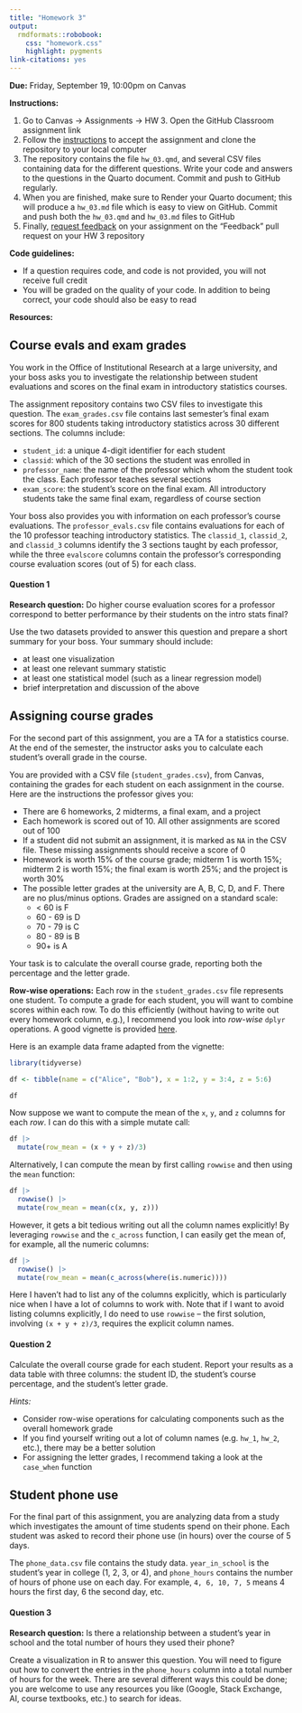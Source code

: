 ```yaml
---
title: "Homework 3"
output: 
  rmdformats::robobook:
    css: "homework.css"
    highlight: pygments
link-citations: yes
---
```


**Due:** Friday, September 19, 10:00pm on Canvas

**Instructions:** 

1. Go to Canvas -> Assignments -> HW 3. Open the GitHub Classroom assignment link
2. Follow the [instructions](https://sta279-f25.github.io/resources/github_instructions/) to accept the assignment and clone the repository to your local computer
3. The repository contains the file `hw_03.qmd`, and several CSV files containing data for the different questions. Write your code and answers to the questions in the Quarto document. Commit and push to GitHub regularly.
4. When you are finished, make sure to Render your Quarto document; this will produce a `hw_03.md` file which is easy to view on GitHub. Commit and push both the `hw_03.qmd` and `hw_03.md` files to GitHub
5. Finally, [request feedback](https://sta279-f25.github.io/resources/github_instructions/#step-10-request-feedback) on your assignment on the "Feedback" pull request on your HW 3 repository

**Code guidelines:**

* If a question requires code, and code is not provided, you will not receive full credit
* You will be graded on the quality of your code. In addition to being correct, your code should also be easy to read
  
**Resources:**

## Course evals and exam grades

You work in the Office of Institutional Research at a large university, and your boss asks you to investigate the relationship between student evaluations and scores on the final exam in introductory statistics courses.

The assignment repository contains two CSV files to investigate this question. The `exam_grades.csv` file contains last semester's final exam scores for 800 students taking introductory statistics across 30 different sections. The columns include:

* `student_id`: a unique 4-digit identifier for each student
* `classid`: which of the 30 sections the student was enrolled in
* `professor_name`: the name of the professor which whom the student took the class. Each professor teaches several sections
* `exam_score`: the student's score on the final exam. All introductory students take the same final exam, regardless of course section

Your boss also provides you with information on each professor's course evaluations. The `professor_evals.csv` file contains evaluations for each of the 10 professor teaching introductory statistics. The `classid_1`, `classid_2`, and `classid_3` columns identify the 3 sections taught by each professor, while the three `evalscore` columns contain the professor's corresponding course evaluation scores (out of 5) for each class.

:::{.question}
#### Question 1

**Research question:** Do higher course evaluation scores for a professor correspond to better performance by their students on the intro stats final?

Use the two datasets provided to answer this question and prepare a short summary for your boss. Your summary should include:

* at least one visualization
* at least one relevant summary statistic
* at least one statistical model (such as a linear regression model)
* brief interpretation and discussion of the above
:::

## Assigning course grades

For the second part of this assignment, you are a TA for a statistics course. At the end of the semester, the instructor asks you to calculate each student's overall grade in the course. 

You are provided with a CSV file (`student_grades.csv`), from Canvas, containing the grades for each student on each assignment in the course. Here are the instructions the professor gives you:

* There are 6 homeworks, 2 midterms, a final exam, and a project
* Each homework is scored out of 10. All other assignments are scored out of 100
* If a student did not submit an assignment, it is marked as `NA` in the CSV file. These missing assignments should receive a score of 0
* Homework is worth 15% of the course grade; midterm 1 is worth 15%; midterm 2 is worth 15%; the final exam is worth 25%; and the project is worth 30%
* The possible letter grades at the university are A, B, C, D, and F. There are no plus/minus options. Grades are assigned on a standard scale: 
    * < 60 is F
    * 60 - 69 is D
    * 70 - 79 is C
    * 80 - 89 is B
    * 90+ is A

Your task is to calculate the overall course grade, reporting both the percentage and the letter grade.

**Row-wise operations:** Each row in the `student_grades.csv` file represents one student. To compute a grade for each student, you will want to combine scores within each row. To do this efficiently (without having to write out every homework column, e.g.), I recommend you look into *row-wise* `dplyr` operations. A good vignette is provided [here](https://dplyr.tidyverse.org/articles/rowwise.html).

Here is an example data frame adapted from the vignette:

```r
library(tidyverse)

df <- tibble(name = c("Alice", "Bob"), x = 1:2, y = 3:4, z = 5:6)
```

```r
df
```

Now suppose we want to compute the mean of the `x`, `y`, and `z` columns for each *row*. I can do this with a simple mutate call:

```r
df |>
  mutate(row_mean = (x + y + z)/3)
```

Alternatively, I can compute the mean by first calling `rowwise` and then using the `mean` function:

```r
df |>
  rowwise() |>
  mutate(row_mean = mean(c(x, y, z)))
```


However, it gets a bit tedious writing out all the column names explicitly! By leveraging `rowwise` and the `c_across` function, I can easily get the mean of, for example, all the numeric columns:

```r
df |>
  rowwise() |>
  mutate(row_mean = mean(c_across(where(is.numeric))))
```

Here I haven't had to list any of the columns explicitly, which is particularly nice when I have a lot of columns to work with. Note that if I want to avoid listing columns explicitly, I do need to use `rowwise` -- the first solution, involving `(x + y + z)/3`, requires the explicit column names.






:::{.question}
#### Question 2

Calculate the overall course grade for each student. Report your results as a data table with three columns: the student ID, the student's course percentage, and the student's letter grade.

*Hints:* 

* Consider row-wise operations for calculating components such as the overall homework grade
* If you find yourself writing out a lot of column names (e.g. `hw_1`, `hw_2`, etc.), there may be a better solution
* For assigning the letter grades, I recommend taking a look at the `case_when` function
:::


## Student phone use

For the final part of this assignment, you are analyzing data from a study which investigates the amount of time students spend on their phone. Each student was asked to record their phone use (in hours) over the course of 5 days.

The `phone_data.csv` file contains the study data. `year_in_school` is the student's year in college (1, 2, 3, or 4), and `phone_hours` contains the number of hours of phone use on each day. For example, `4, 6, 10, 7, 5` means 4 hours the first day, 6 the second day, etc.

:::{.question}
#### Question 3

**Research question:** Is there a relationship between a student's year in school and the total number of hours they used their phone?

Create a visualization in R to answer this question. You will need to figure out how to convert the entries in the `phone_hours` column into a total number of hours for the week. There are several different ways this could be done; you are welcome to use any resources you like (Google, Stack Exchange, AI, course textbooks, etc.) to search for ideas.
:::




